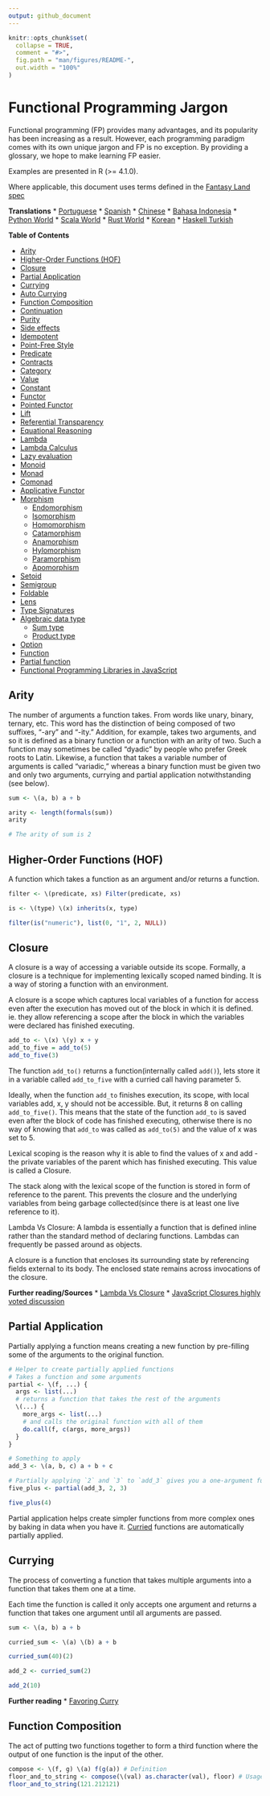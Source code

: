 ```yaml
---
output: github_document
---
```


<!-- README.md is generated from README.Rmd. Please edit that file -->

```r
knitr::opts_chunk$set(
  collapse = TRUE,
  comment = "#>",
  fig.path = "man/figures/README-",
  out.width = "100%"
)
```

# Functional Programming Jargon

Functional programming (FP) provides many advantages, and its popularity has been increasing as a result. However, each programming paradigm comes with its own unique jargon and FP is no exception. By providing a glossary, we hope to make learning FP easier.

Examples are presented in R (>= 4.1.0).

Where applicable, this document uses terms defined in the [Fantasy Land spec](https://github.com/fantasyland/fantasy-land)

__Translations__
* [Portuguese](https://github.com/alexmoreno/jargoes-programacao-funcional)
* [Spanish](https://github.com/idcmardelplata/functional-programming-jargon/tree/master)
* [Chinese](https://github.com/shfshanyue/fp-jargon-zh)
* [Bahasa Indonesia](https://github.com/wisn/jargon-pemrograman-fungsional)
* [Python World](https://github.com/jmesyou/functional-programming-jargon.py)
* [Scala World](https://github.com/ikhoon/functional-programming-jargon.scala)
* [Rust World](https://github.com/JasonShin/functional-programming-jargon.rs)
* [Korean](https://github.com/sphilee/functional-programming-jargon)
* [Haskell Turkish](https://github.com/mrtkp9993/functional-programming-jargon)

__Table of Contents__
<!-- RM(noparent,notop) -->

* [Arity](#arity)
* [Higher-Order Functions (HOF)](#higher-order-functions-hof)
* [Closure](#closure)
* [Partial Application](#partial-application)
* [Currying](#currying)
* [Auto Currying](#auto-currying)
* [Function Composition](#function-composition)
* [Continuation](#continuation)
* [Purity](#purity)
* [Side effects](#side-effects)
* [Idempotent](#idempotent)
* [Point-Free Style](#point-free-style)
* [Predicate](#predicate)
* [Contracts](#contracts)
* [Category](#category)
* [Value](#value)
* [Constant](#constant)
* [Functor](#functor)
* [Pointed Functor](#pointed-functor)
* [Lift](#lift)
* [Referential Transparency](#referential-transparency)
* [Equational Reasoning](#equational-reasoning)
* [Lambda](#lambda)
* [Lambda Calculus](#lambda-calculus)
* [Lazy evaluation](#lazy-evaluation)
* [Monoid](#monoid)
* [Monad](#monad)
* [Comonad](#comonad)
* [Applicative Functor](#applicative-functor)
* [Morphism](#morphism)
  * [Endomorphism](#endomorphism)
  * [Isomorphism](#isomorphism)
  * [Homomorphism](#homomorphism)
  * [Catamorphism](#catamorphism)
  * [Anamorphism](#anamorphism)
  * [Hylomorphism](#hylomorphism)
  * [Paramorphism](#paramorphism)
  * [Apomorphism](#apomorphism)
* [Setoid](#setoid)
* [Semigroup](#semigroup)
* [Foldable](#foldable)
* [Lens](#lens)
* [Type Signatures](#type-signatures)
* [Algebraic data type](#algebraic-data-type)
  * [Sum type](#sum-type)
  * [Product type](#product-type)
* [Option](#option)
* [Function](#function)
* [Partial function](#partial-function)
* [Functional Programming Libraries in JavaScript](#functional-programming-libraries-in-javascript)


<!-- /RM -->

## Arity

The number of arguments a function takes. From words like unary, binary, ternary, etc. This word has the distinction of being composed of two suffixes, "-ary" and "-ity." Addition, for example, takes two arguments, and so it is defined as a binary function or a function with an arity of two. Such a function may sometimes be called "dyadic" by people who prefer Greek roots to Latin. Likewise, a function that takes a variable number of arguments is called "variadic," whereas a binary function must be given two and only two arguments, currying and partial application notwithstanding (see below).

```r
sum <- \(a, b) a + b

arity <- length(formals(sum))
arity

# The arity of sum is 2
```

## Higher-Order Functions (HOF)

A function which takes a function as an argument and/or returns a function.

```r
filter <- \(predicate, xs) Filter(predicate, xs)
```

```r
is <- \(type) \(x) inherits(x, type)
```

```r
filter(is("numeric"), list(0, "1", 2, NULL)) 
```

## Closure

A closure is a way of accessing a variable outside its scope.
Formally, a closure is a technique for implementing lexically scoped named binding. It is a way of storing a function with an environment.

A closure is a scope which captures local variables of a function for access even after the execution has moved out of the block in which it is defined.
ie. they allow referencing a scope after the block in which the variables were declared has finished executing.


```r
add_to <- \(x) \(y) x + y
add_to_five = add_to(5)
add_to_five(3)
```
The function ```add_to()``` returns a function(internally called ```add()```), lets store it in a variable called ```add_to_five``` with a curried call having parameter 5.

Ideally, when the function ```add_to``` finishes execution, its scope, with local variables add, x, y should not be accessible. But, it returns 8 on calling ```add_to_five()```. This means that the state of the function ```add_to``` is saved even after the block of code has finished executing, otherwise there is no way of knowing that ```add_to``` was called as ```add_to(5)``` and the value of x was set to 5.

Lexical scoping is the reason why it is able to find the values of x and add - the private variables of the parent which has finished executing. This value is called a Closure.

The stack along with the lexical scope of the function is stored in form of reference to the parent. This prevents the closure and the underlying variables from being garbage collected(since there is at least one live reference to it).

Lambda Vs Closure: A lambda is essentially a function that is defined inline rather than the standard method of declaring functions. Lambdas can frequently be passed around as objects.

A closure is a function that encloses its surrounding state by referencing fields external to its body. The enclosed state remains across invocations of the closure.

__Further reading/Sources__
* [Lambda Vs Closure](http://stackoverflow.com/questions/220658/what-is-the-difference-between-a-closure-and-a-lambda)
* [JavaScript Closures highly voted discussion](http://stackoverflow.com/questions/111102/how-do-javascript-closures-work)

## Partial Application

Partially applying a function means creating a new function by pre-filling some of the arguments to the original function.


```r
# Helper to create partially applied functions
# Takes a function and some arguments
partial <- \(f, ...) {
  args <- list(...)
  # returns a function that takes the rest of the arguments
  \(...) {
    more_args <- list(...)
    # and calls the original function with all of them
    do.call(f, c(args, more_args))
  }
}

# Something to apply
add_3 <- \(a, b, c) a + b + c

# Partially applying `2` and `3` to `add_3` gives you a one-argument function
five_plus <- partial(add_3, 2, 3) 

five_plus(4)
```

Partial application helps create simpler functions from more complex ones by baking in data when you have it. [Curried](#currying) functions are automatically partially applied.


## Currying

The process of converting a function that takes multiple arguments into a function that takes them one at a time.

Each time the function is called it only accepts one argument and returns a function that takes one argument until all arguments are passed.

```r
sum <- \(a, b) a + b

curried_sum <- \(a) \(b) a + b

curried_sum(40)(2)

add_2 <- curried_sum(2) 

add_2(10)
```

__Further reading__
* [Favoring Curry](http://fr.umio.us/favoring-curry/)

## Function Composition

The act of putting two functions together to form a third function where the output of one function is the input of the other.

```r
compose <- \(f, g) \(a) f(g(a)) # Definition
floor_and_to_string <- compose(\(val) as.character(val), floor) # Usage
floor_and_to_string(121.212121)
```

<!-- ## Continuation -->

<!-- At any given point in a program, the part of the code that's yet to be executed is known as a continuation. -->

<!-- ```{r} -->
<!-- const printAsString = (num) => console.log(`Given ${num}`) -->

<!-- const addOneAndContinue = (num, cc) => { -->
<!--   const result = num + 1 -->
<!--   cc(result) -->
<!-- } -->

<!-- addOneAndContinue(2, printAsString) // 'Given 3' -->
<!-- ``` -->

<!-- Continuations are often seen in asynchronous programming when the program needs to wait to receive data before it can continue. The response is often passed off to the rest of the program, which is the continuation, once it's been received. -->

<!-- ```{r} -->
<!-- const continueProgramWith = (data) => { -->
<!--   // Continues program with data -->
<!-- } -->

<!-- readFileAsync('path/to/file', (err, response) => { -->
<!--   if (err) { -->
<!--     // handle error -->
<!--     return -->
<!--   } -->
<!--   continueProgramWith(response) -->
<!-- }) -->
<!-- ``` -->

<!-- ## Purity -->

<!-- A function is pure if the return value is only determined by its -->
<!-- input values, and does not produce side effects. -->

<!-- ```{r} -->
<!-- const greet = (name) => `Hi, ${name}` -->

<!-- greet('Brianne') // 'Hi, Brianne' -->
<!-- ``` -->

<!-- As opposed to each of the following: -->

<!-- ```{r} -->
<!-- window.name = 'Brianne' -->

<!-- const greet = () => `Hi, ${window.name}` -->

<!-- greet() // "Hi, Brianne" -->
<!-- ``` -->

<!-- The above example's output is based on data stored outside of the function... -->

<!-- ```{r} -->
<!-- let greeting -->

<!-- const greet = (name) => { -->
<!--   greeting = `Hi, ${name}` -->
<!-- } -->

<!-- greet('Brianne') -->
<!-- greeting // "Hi, Brianne" -->
<!-- ``` -->

<!-- ... and this one modifies state outside of the function. -->

<!-- ## Side effects -->

<!-- A function or expression is said to have a side effect if apart from returning a value, it interacts with (reads from or writes to) external mutable state. -->

<!-- ```{r} -->
<!-- const differentEveryTime = new Date() -->
<!-- ``` -->

<!-- ```{r} -->
<!-- console.log('IO is a side effect!') -->
<!-- ``` -->

<!-- ## Idempotent -->

<!-- A function is idempotent if reapplying it to its result does not produce a different result. -->

<!-- ``` -->
<!-- f(f(x)) ≍ f(x) -->
<!-- ``` -->

<!-- ```{r} -->
<!-- Math.abs(Math.abs(10)) -->
<!-- ``` -->

<!-- ```{r} -->
<!-- sort(sort(sort([2, 1]))) -->
<!-- ``` -->

<!-- ## Point-Free Style -->

<!-- Writing functions where the definition does not explicitly identify the arguments used. This style usually requires [currying](#currying) or other [Higher-Order functions](#higher-order-functions-hof). A.K.A Tacit programming. -->

<!-- ```{r} -->
<!-- // Given -->
<!-- const map = (fn) => (list) => list.map(fn) -->
<!-- const add = (a) => (b) => a + b -->

<!-- // Then -->

<!-- // Not points-free - `numbers` is an explicit argument -->
<!-- const incrementAll = (numbers) => map(add(1))(numbers) -->

<!-- // Points-free - The list is an implicit argument -->
<!-- const incrementAll2 = map(add(1)) -->
<!-- ``` -->

<!-- `incrementAll` identifies and uses the parameter `numbers`, so it is not points-free.  `incrementAll2` is written just by combining functions and values, making no mention of its arguments.  It __is__ points-free. -->

<!-- Points-free function definitions look just like normal assignments without `function` or `=>`. -->

<!-- ## Predicate -->
<!-- A predicate is a function that returns true or false for a given value. A common use of a predicate is as the callback for array filter. -->

<!-- ```{r} -->
<!-- const predicate = (a) => a > 2 -->

<!-- ;[1, 2, 3, 4].filter(predicate) // [3, 4] -->
<!-- ``` -->

<!-- ## Contracts -->

<!-- A contract specifies the obligations and guarantees of the behavior from a function or expression at runtime. This acts as a set of rules that are expected from the input and output of a function or expression, and errors are generally reported whenever a contract is violated. -->

<!-- ```{r} -->
<!-- // Define our contract : int -> boolean -->
<!-- const contract = (input) => { -->
<!--   if (typeof input === 'number') return true -->
<!--   throw new Error('Contract violated: expected int -> boolean') -->
<!-- } -->

<!-- const addOne = (num) => contract(num) && num + 1 -->

<!-- addOne(2) // 3 -->
<!-- addOne('some string') // Contract violated: expected int -> boolean -->
<!-- ``` -->

<!-- ## Category -->

<!-- A category in category theory is a collection of objects and morphisms between them. In programming, typically types -->
<!-- act as the objects and functions as morphisms. -->

<!-- To be a valid category 3 rules must be met: -->

<!-- 1. There must be an identity morphism that maps an object to itself. -->
<!--     Where `a` is an object in some category, -->
<!--     there must be a function from `a -> a`. -->
<!-- 2. Morphisms must compose. -->
<!--     Where `a`, `b`, and `c` are objects in some category, -->
<!--     and `f` is a morphism from `a -> b`, and `g` is a morphism from `b -> c`; -->
<!--     `g(f(x))` must be equivalent to `(g • f)(x)`. -->
<!-- 3. Composition must be associative -->
<!--     `f • (g • h)` is the same as `(f • g) • h` -->

<!-- Since these rules govern composition at very abstract level, category theory is great at uncovering new ways of composing things. -->

<!-- __Further reading__ -->

<!-- * [Category Theory for Programmers](https://bartoszmilewski.com/2014/10/28/category-theory-for-programmers-the-preface/) -->

<!-- ## Value -->

<!-- Anything that can be assigned to a variable. -->

<!-- ```{r} -->
<!-- 5 -->
<!-- Object.freeze({name: 'John', age: 30}) // The `freeze` function enforces immutability. -->
<!-- ;(a) => a -->
<!-- ;[1] -->
<!-- undefined -->
<!-- ``` -->

<!-- ## Constant -->

<!-- A variable that cannot be reassigned once defined. -->

<!-- ```{r} -->
<!-- const five = 5 -->
<!-- const john = Object.freeze({name: 'John', age: 30}) -->
<!-- ``` -->

<!-- Constants are [referentially transparent](#referential-transparency). That is, they can be replaced with the values that they represent without affecting the result. -->

<!-- With the above two constants the following expression will always return `true`. -->

<!-- ```{r} -->
<!-- john.age + five === ({name: 'John', age: 30}).age + (5) -->
<!-- ``` -->

<!-- ## Functor -->

<!-- An object that implements a `map` function which, while running over each value in the object to produce a new object, adheres to two rules: -->

<!-- __Preserves identity__ -->
<!-- ``` -->
<!-- object.map(x => x) ≍ object -->
<!-- ``` -->

<!-- __Composable__ -->

<!-- ``` -->
<!-- object.map(compose(f, g)) ≍ object.map(g).map(f) -->
<!-- ``` -->

<!-- (`f`, `g` are arbitrary functions) -->

<!-- A common functor in JavaScript is `Array` since it abides to the two functor rules: -->

<!-- ```{r} -->
<!-- ;[1, 2, 3].map(x => x) // = [1, 2, 3] -->
<!-- ``` -->

<!-- and -->

<!-- ```{r} -->
<!-- const f = x => x + 1 -->
<!-- const g = x => x * 2 -->

<!-- ;[1, 2, 3].map(x => f(g(x))) // = [3, 5, 7] -->
<!-- ;[1, 2, 3].map(g).map(f)     // = [3, 5, 7] -->
<!-- ``` -->

<!-- ## Pointed Functor -->
<!-- An object with an `of` function that puts _any_ single value into it. -->

<!-- ES2015 adds `Array.of` making arrays a pointed functor. -->

<!-- ```{r} -->
<!-- Array.of(1) // [1] -->
<!-- ``` -->

<!-- ## Lift -->

<!-- Lifting is when you take a value and put it into an object like a [functor](#pointed-functor). If you lift a function into an [Applicative Functor](#applicative-functor) then you can make it work on values that are also in that functor. -->

<!-- Some implementations have a function called `lift`, or `liftA2` to make it easier to run functions on functors. -->

<!-- ```{r} -->
<!-- const liftA2 = (f) => (a, b) => a.map(f).ap(b) // note it's `ap` and not `map`. -->

<!-- const mult = a => b => a * b -->

<!-- const liftedMult = liftA2(mult) // this function now works on functors like array -->

<!-- liftedMult([1, 2], [3]) // [3, 6] -->
<!-- liftA2(a => b => a + b)([1, 2], [3, 4]) // [4, 5, 5, 6] -->
<!-- ``` -->

<!-- Lifting a one-argument function and applying it does the same thing as `map`. -->

<!-- ```{r} -->
<!-- const increment = (x) => x + 1 -->

<!-- lift(increment)([2]) // [3] -->
<!-- ;[2].map(increment) // [3] -->
<!-- ``` -->


<!-- ## Referential Transparency -->

<!-- An expression that can be replaced with its value without changing the -->
<!-- behavior of the program is said to be referentially transparent. -->

<!-- Say we have function greet: -->

<!-- ```{r} -->
<!-- const greet = () => 'Hello World!' -->
<!-- ``` -->

<!-- Any invocation of `greet()` can be replaced with `Hello World!` hence greet is -->
<!-- referentially transparent. -->

<!-- ##  Equational Reasoning -->

<!-- When an application is composed of expressions and devoid of side effects, truths about the system can be derived from the parts. -->

<!-- ## Lambda -->

<!-- An anonymous function that can be treated like a value. -->

<!-- ```{r} -->
<!-- ;(function (a) { -->
<!--   return a + 1 -->
<!-- }) -->

<!-- ;(a) => a + 1 -->
<!-- ``` -->
<!-- Lambdas are often passed as arguments to Higher-Order functions. -->

<!-- ```{r} -->
<!-- ;[1, 2].map((a) => a + 1) // [2, 3] -->
<!-- ``` -->

<!-- You can assign a lambda to a variable. -->

<!-- ```{r} -->
<!-- const add1 = (a) => a + 1 -->
<!-- ``` -->

<!-- ## Lambda Calculus -->
<!-- A branch of mathematics that uses functions to create a [universal model of computation](https://en.wikipedia.org/wiki/Lambda_calculus). -->

<!-- ## Lazy evaluation -->

<!-- Lazy evaluation is a call-by-need evaluation mechanism that delays the evaluation of an expression until its value is needed. In functional languages, this allows for structures like infinite lists, which would not normally be available in an imperative language where the sequencing of commands is significant. -->

<!-- ```{r} -->
<!-- const rand = function*() { -->
<!--   while (1 < 2) { -->
<!--     yield Math.random() -->
<!--   } -->
<!-- } -->
<!-- ``` -->

<!-- ```{r} -->
<!-- const randIter = rand() -->
<!-- randIter.next() // Each execution gives a random value, expression is evaluated on need. -->
<!-- ``` -->

<!-- ## Monoid -->

<!-- An object with a function that "combines" that object with another of the same type (semigroup) which has an "identity" value. -->

<!-- One simple monoid is the addition of numbers: -->

<!-- ```{r} -->
<!-- 1 + 1 // 2 -->
<!-- ``` -->
<!-- In this case number is the object and `+` is the function. -->

<!-- When any value is combined with the "identity" value the result must be the original value. The identity must also be commutative. -->

<!-- The identity value for addition is `0`. -->
<!-- ```{r} -->
<!-- 1 + 0 // 1 -->
<!-- 0 + 1 // 1 -->
<!-- 1 + 0 === 0 + 1 -->
<!-- ``` -->

<!-- It's also required that the grouping of operations will not affect the result (associativity): -->

<!-- ```{r} -->
<!-- 1 + (2 + 3) === (1 + 2) + 3 // true -->
<!-- ``` -->

<!-- Array concatenation also forms a monoid: -->

<!-- ```{r} -->
<!-- ;[1, 2].concat([3, 4]) // [1, 2, 3, 4] -->
<!-- ``` -->

<!-- The identity value is empty array `[]` -->

<!-- ```{r} -->
<!-- ;[1, 2].concat([]) // [1, 2] -->
<!-- ``` -->

<!-- As a counterexample, subtraction does not form a monoid because there is no commutative identity value: -->

<!-- ```{r} -->
<!-- 0 - 4 === 4 - 0 // false -->
<!-- ``` -->

<!-- ## Monad -->

<!-- A monad is an object with [`of`](#pointed-functor) and `chain` functions. `chain` is like [`map`](#functor) except it un-nests the resulting nested object. -->

<!-- ```{r} -->
<!-- // Implementation -->
<!-- Array.prototype.chain = function (f) { -->
<!--   return this.reduce((acc, it) => acc.concat(f(it)), []) -->
<!-- } -->

<!-- // Usage -->
<!-- Array.of('cat,dog', 'fish,bird').chain((a) => a.split(',')) // ['cat', 'dog', 'fish', 'bird'] -->

<!-- // Contrast to map -->
<!-- Array.of('cat,dog', 'fish,bird').map((a) => a.split(',')) // [['cat', 'dog'], ['fish', 'bird']] -->
<!-- ``` -->

<!-- `of` is also known as `return` in other functional languages. -->
<!-- `chain` is also known as `flatmap` and `bind` in other languages. -->

<!-- ## Comonad -->

<!-- An object that has `extract` and `extend` functions. -->

<!-- ```{r} -->
<!-- const CoIdentity = (v) => ({ -->
<!--   val: v, -->
<!--   extract () { -->
<!--     return this.val -->
<!--   }, -->
<!--   extend (f) { -->
<!--     return CoIdentity(f(this)) -->
<!--   } -->
<!-- }) -->
<!-- ``` -->

<!-- Extract takes a value out of a functor. -->

<!-- ```{r} -->
<!-- CoIdentity(1).extract() // 1 -->
<!-- ``` -->

<!-- Extend runs a function on the comonad. The function should return the same type as the comonad. -->

<!-- ```{r} -->
<!-- CoIdentity(1).extend((co) => co.extract() + 1) // CoIdentity(2) -->
<!-- ``` -->

<!-- ## Applicative Functor -->

<!-- An applicative functor is an object with an `ap` function. `ap` applies a function in the object to a value in another object of the same type. -->

<!-- ```{r} -->
<!-- // Implementation -->
<!-- Array.prototype.ap = function (xs) { -->
<!--   return this.reduce((acc, f) => acc.concat(xs.map(f)), []) -->
<!-- } -->

<!-- // Example usage -->
<!-- ;[(a) => a + 1].ap([1]) // [2] -->
<!-- ``` -->

<!-- This is useful if you have two objects and you want to apply a binary function to their contents. -->

<!-- ```{r} -->
<!-- // Arrays that you want to combine -->
<!-- const arg1 = [1, 3] -->
<!-- const arg2 = [4, 5] -->

<!-- // combining function - must be curried for this to work -->
<!-- const add = (x) => (y) => x + y -->

<!-- const partiallyAppliedAdds = [add].ap(arg1) // [(y) => 1 + y, (y) => 3 + y] -->
<!-- ``` -->

<!-- This gives you an array of functions that you can call `ap` on to get the result: -->

<!-- ```{r} -->
<!-- partiallyAppliedAdds.ap(arg2) // [5, 6, 7, 8] -->
<!-- ``` -->

<!-- ## Morphism -->

<!-- A transformation function. -->

<!-- ### Endomorphism -->

<!-- A function where the input type is the same as the output. -->

<!-- ```{r} -->
<!-- // uppercase :: String -> String -->
<!-- const uppercase = (str) => str.toUpperCase() -->

<!-- // decrement :: Number -> Number -->
<!-- const decrement = (x) => x - 1 -->
<!-- ``` -->

<!-- ### Isomorphism -->

<!-- A pair of transformations between 2 types of objects that is structural in nature and no data is lost. -->

<!-- For example, 2D coordinates could be stored as an array `[2,3]` or object `{x: 2, y: 3}`. -->

<!-- ```{r} -->
<!-- // Providing functions to convert in both directions makes them isomorphic. -->
<!-- const pairToCoords = (pair) => ({x: pair[0], y: pair[1]}) -->

<!-- const coordsToPair = (coords) => [coords.x, coords.y] -->

<!-- coordsToPair(pairToCoords([1, 2])) // [1, 2] -->

<!-- pairToCoords(coordsToPair({x: 1, y: 2})) // {x: 1, y: 2} -->
<!-- ``` -->

<!-- ### Homomorphism -->

<!-- A homomorphism is just a structure preserving map. In fact, a functor is just a homomorphism between categories as it preserves the original category's structure under the mapping. -->

<!-- ```{r} -->
<!-- A.of(f).ap(A.of(x)) == A.of(f(x)) -->

<!-- Either.of(_.toUpper).ap(Either.of("oreos")) == Either.of(_.toUpper("oreos")) -->
<!-- ``` -->

<!-- ### Catamorphism -->

<!-- A `reduceRight` function that applies a function against an accumulator and each value of the array (from right-to-left) to reduce it to a single value. -->

<!-- ```{r} -->
<!-- const sum = xs => xs.reduceRight((acc, x) => acc + x, 0) -->

<!-- sum([1, 2, 3, 4, 5]) // 15 -->
<!-- ``` -->

<!-- ### Anamorphism -->

<!-- An `unfold` function. An `unfold` is the opposite of `fold` (`reduce`). It generates a list from a single value. -->

<!-- ```{r} -->
<!-- const unfold = (f, seed) => { -->
<!--   function go(f, seed, acc) { -->
<!--     const res = f(seed); -->
<!--     return res ? go(f, res[1], acc.concat([res[0]])) : acc; -->
<!--   } -->
<!--   return go(f, seed, []) -->
<!-- } -->
<!-- ``` -->

<!-- ```{r} -->
<!-- const countDown = n => unfold((n) => { -->
<!--   return n <= 0 ? undefined : [n, n - 1] -->
<!-- }, n) -->

<!-- countDown(5) // [5, 4, 3, 2, 1] -->
<!-- ``` -->

<!-- ### Hylomorphism -->

<!-- The combination of anamorphism and catamorphism. -->

<!-- ### Paramorphism -->

<!-- A function just like `reduceRight`. However, there's a difference: -->

<!-- In paramorphism, your reducer's arguments are the current value, the reduction of all previous values, and the list of values that formed that reduction. -->

<!-- ```{r} -->
<!-- // Obviously not safe for lists containing `undefined`, -->
<!-- // but good enough to make the point. -->
<!-- const para = (reducer, accumulator, elements) => { -->
<!--   if (elements.length === 0) -->
<!--     return accumulator -->

<!--   const head = elements[0] -->
<!--   const tail = elements.slice(1) -->

<!--   return reducer(head, tail, para(reducer, accumulator, tail)) -->
<!-- } -->

<!-- const suffixes = list => para( -->
<!--   (x, xs, suffxs) => [xs, ... suffxs], -->
<!--   [], -->
<!--   list -->
<!-- ) -->

<!-- suffixes([1, 2, 3, 4, 5]) // [[2, 3, 4, 5], [3, 4, 5], [4, 5], [5], []] -->
<!-- ``` -->

<!-- The third parameter in the reducer (in the above example, `[x, ... xs]`) is kind of like having a history of what got you to your current acc value. -->

<!-- ### Apomorphism -->

<!-- it's the opposite of paramorphism, just as anamorphism is the opposite of catamorphism. Whereas with paramorphism, you combine with access to the accumulator and what has been accumulated, apomorphism lets you `unfold` with the potential to return early. -->

<!-- ## Setoid -->

<!-- An object that has an `equals` function which can be used to compare other objects of the same type. -->

<!-- Make array a setoid: -->

<!-- ```{r} -->
<!-- Array.prototype.equals = function (arr) { -->
<!--   const len = this.length -->
<!--   if (len !== arr.length) { -->
<!--     return false -->
<!--   } -->
<!--   for (let i = 0; i < len; i++) { -->
<!--     if (this[i] !== arr[i]) { -->
<!--       return false -->
<!--     } -->
<!--   } -->
<!--   return true -->
<!-- } -->

<!-- ;[1, 2].equals([1, 2]) // true -->
<!-- ;[1, 2].equals([0]) // false -->
<!-- ``` -->

<!-- ## Semigroup -->

<!-- An object that has a `concat` function that combines it with another object of the same type. -->

<!-- ```{r} -->
<!-- ;[1].concat([2]) // [1, 2] -->
<!-- ``` -->

<!-- ## Foldable -->

<!-- An object that has a `reduce` function that applies a function against an accumulator and each element in the array (from left to right) to reduce it to a single value. -->

<!-- ```{r} -->
<!-- const sum = (list) => list.reduce((acc, val) => acc + val, 0) -->
<!-- sum([1, 2, 3]) // 6 -->
<!-- ``` -->

<!-- ## Lens ## -->
<!-- A lens is a structure (often an object or function) that pairs a getter and a non-mutating setter for some other data -->
<!-- structure. -->

<!-- ```{r} -->
<!-- // Using [Ramda's lens](http://ramdajs.com/docs/#lens) -->
<!-- const nameLens = R.lens( -->
<!--   // getter for name property on an object -->
<!--   (obj) => obj.name, -->
<!--   // setter for name property -->
<!--   (val, obj) => Object.assign({}, obj, {name: val}) -->
<!-- ) -->
<!-- ``` -->

<!-- Having the pair of get and set for a given data structure enables a few key features. -->

<!-- ```{r} -->
<!-- const person = {name: 'Gertrude Blanch'} -->

<!-- // invoke the getter -->
<!-- R.view(nameLens, person) // 'Gertrude Blanch' -->

<!-- // invoke the setter -->
<!-- R.set(nameLens, 'Shafi Goldwasser', person) // {name: 'Shafi Goldwasser'} -->

<!-- // run a function on the value in the structure -->
<!-- R.over(nameLens, uppercase, person) // {name: 'GERTRUDE BLANCH'} -->
<!-- ``` -->

<!-- Lenses are also composable. This allows easy immutable updates to deeply nested data. -->

<!-- ```{r} -->
<!-- // This lens focuses on the first item in a non-empty array -->
<!-- const firstLens = R.lens( -->
<!--   // get first item in array -->
<!--   xs => xs[0], -->
<!--   // non-mutating setter for first item in array -->
<!--   (val, [__, ...xs]) => [val, ...xs] -->
<!-- ) -->

<!-- const people = [{name: 'Gertrude Blanch'}, {name: 'Shafi Goldwasser'}] -->

<!-- // Despite what you may assume, lenses compose left-to-right. -->
<!-- R.over(compose(firstLens, nameLens), uppercase, people) // [{'name': 'GERTRUDE BLANCH'}, {'name': 'Shafi Goldwasser'}] -->
<!-- ``` -->

<!-- Other implementations: -->
<!-- * [partial.lenses](https://github.com/calmm-js/partial.lenses) - Tasty syntax sugar and a lot of powerful features -->
<!-- * [nanoscope](http://www.kovach.me/nanoscope/) - Fluent-interface -->

<!-- ## Type Signatures -->

<!-- Often functions in JavaScript will include comments that indicate the types of their arguments and return values. -->

<!-- There's quite a bit of variance across the community but they often follow the following patterns: -->

<!-- ```{r} -->
<!-- // functionName :: firstArgType -> secondArgType -> returnType -->

<!-- // add :: Number -> Number -> Number -->
<!-- const add = (x) => (y) => x + y -->

<!-- // increment :: Number -> Number -->
<!-- const increment = (x) => x + 1 -->
<!-- ``` -->

<!-- If a function accepts another function as an argument it is wrapped in parentheses. -->

<!-- ```{r} -->
<!-- // call :: (a -> b) -> a -> b -->
<!-- const call = (f) => (x) => f(x) -->
<!-- ``` -->

<!-- The letters `a`, `b`, `c`, `d` are used to signify that the argument can be of any type. The following version of `map` takes a function that transforms a value of some type `a` into another type `b`, an array of values of type `a`, and returns an array of values of type `b`. -->

<!-- ```{r} -->
<!-- // map :: (a -> b) -> [a] -> [b] -->
<!-- const map = (f) => (list) => list.map(f) -->
<!-- ``` -->

<!-- __Further reading__ -->
<!-- * [Ramda's type signatures](https://github.com/ramda/ramda/wiki/Type-Signatures) -->
<!-- * [Mostly Adequate Guide](https://drboolean.gitbooks.io/mostly-adequate-guide/content/ch7.html#whats-your-type) -->
<!-- * [What is Hindley-Milner?](http://stackoverflow.com/a/399392/22425) on Stack Overflow -->

<!-- ## Algebraic data type -->
<!-- A composite type made from putting other types together. Two common classes of algebraic types are [sum](#sum-type) and [product](#product-type). -->

<!-- ### Sum type -->
<!-- A Sum type is the combination of two types together into another one. It is called sum because the number of possible values in the result type is the sum of the input types. -->

<!-- JavaScript doesn't have types like this but we can use `Set`s to pretend: -->
<!-- ```{r} -->
<!-- // imagine that rather than sets here we have types that can only have these values -->
<!-- const bools = new Set([true, false]) -->
<!-- const halfTrue = new Set(['half-true']) -->

<!-- // The weakLogic type contains the sum of the values from bools and halfTrue -->
<!-- const weakLogicValues = new Set([...bools, ...halfTrue]) -->
<!-- ``` -->

<!-- Sum types are sometimes called union types, discriminated unions, or tagged unions. -->

<!-- There's a [couple](https://github.com/paldepind/union-type) [libraries](https://github.com/puffnfresh/daggy) in JS which help with defining and using union types. -->

<!-- Flow includes [union types](https://flow.org/en/docs/types/unions/) and TypeScript has [Enums](https://www.typescriptlang.org/docs/handbook/enums.html) to serve the same role. -->

<!-- ### Product type -->

<!-- A **product** type combines types together in a way you're probably more familiar with: -->

<!-- ```{r} -->
<!-- // point :: (Number, Number) -> {x: Number, y: Number} -->
<!-- const point = (x, y) => ({ x, y }) -->
<!-- ``` -->
<!-- It's called a product because the total possible values of the data structure is the product of the different values. Many languages have a tuple type which is the simplest formulation of a product type. -->

<!-- See also [Set theory](https://en.wikipedia.org/wiki/Set_theory). -->

<!-- ## Option -->
<!-- Option is a [sum type](#sum-type) with two cases often called `Some` and `None`. -->

<!-- Option is useful for composing functions that might not return a value. -->

<!-- ```{r} -->
<!-- // Naive definition -->

<!-- const Some = (v) => ({ -->
<!--   val: v, -->
<!--   map (f) { -->
<!--     return Some(f(this.val)) -->
<!--   }, -->
<!--   chain (f) { -->
<!--     return f(this.val) -->
<!--   } -->
<!-- }) -->

<!-- const None = () => ({ -->
<!--   map (f) { -->
<!--     return this -->
<!--   }, -->
<!--   chain (f) { -->
<!--     return this -->
<!--   } -->
<!-- }) -->

<!-- // maybeProp :: (String, {a}) -> Option a -->
<!-- const maybeProp = (key, obj) => typeof obj[key] === 'undefined' ? None() : Some(obj[key]) -->
<!-- ``` -->
<!-- Use `chain` to sequence functions that return `Option`s -->
<!-- ```{r} -->

<!-- // getItem :: Cart -> Option CartItem -->
<!-- const getItem = (cart) => maybeProp('item', cart) -->

<!-- // getPrice :: Item -> Option Number -->
<!-- const getPrice = (item) => maybeProp('price', item) -->

<!-- // getNestedPrice :: cart -> Option a -->
<!-- const getNestedPrice = (cart) => getItem(cart).chain(getPrice) -->

<!-- getNestedPrice({}) // None() -->
<!-- getNestedPrice({item: {foo: 1}}) // None() -->
<!-- getNestedPrice({item: {price: 9.99}}) // Some(9.99) -->
<!-- ``` -->

<!-- `Option` is also known as `Maybe`. `Some` is sometimes called `Just`. `None` is sometimes called `Nothing`. -->

<!-- ## Function -->
<!-- A **function** `f :: A => B` is an expression - often called arrow or lambda expression - with **exactly one (immutable)** parameter of type `A` and **exactly one** return value of type `B`. That value depends entirely on the argument, making functions context-independant, or [referentially transparent](#referential-transparency). What is implied here is that a function must not produce any hidden [side effects](#side-effects) - a function is always [pure](#purity), by definition. These properties make functions pleasant to work with: they are entirely deterministic and therefore predictable. Functions enable working with code as data, abstracting over behaviour: -->

<!-- ```{r} -->
<!-- // times2 :: Number -> Number -->
<!-- const times2 = n => n * 2 -->

<!-- [1, 2, 3].map(times2) // [2, 4, 6] -->
<!-- ``` -->

<!-- ## Partial function -->
<!-- A partial function is a [function](#function) which is not defined for all arguments - it might return an unexpected result or may never terminate. Partial functions add cognitive overhead, they are harder to reason about and can lead to runtime errors. Some examples: -->
<!-- ```{r} -->
<!-- // example 1: sum of the list -->
<!-- // sum :: [Number] -> Number -->
<!-- const sum = arr => arr.reduce((a, b) => a + b) -->
<!-- sum([1, 2, 3]) // 6 -->
<!-- sum([]) // TypeError: Reduce of empty array with no initial value -->

<!-- // example 2: get the first item in list -->
<!-- // first :: [A] -> A -->
<!-- const first = a => a[0] -->
<!-- first([42]) // 42 -->
<!-- first([]) // undefined -->
<!-- //or even worse: -->
<!-- first([[42]])[0] // 42 -->
<!-- first([])[0] // Uncaught TypeError: Cannot read property '0' of undefined -->

<!-- // example 3: repeat function N times -->
<!-- // times :: Number -> (Number -> Number) -> Number -->
<!-- const times = n => fn => n && (fn(n), times(n - 1)(fn)) -->
<!-- times(3)(console.log) -->
<!-- // 3 -->
<!-- // 2 -->
<!-- // 1 -->
<!-- times(-1)(console.log) -->
<!-- // RangeError: Maximum call stack size exceeded -->
<!-- ``` -->

<!-- ### Dealing with partial functions -->
<!-- Partial functions are dangerous as they need to be treated with great caution. You might get an unexpected (wrong) result or run into runtime errors. Sometimes a partial function might not return at all. Being aware of and treating all these edge cases accordingly can become very tedious. -->
<!-- Fortunately a partial function can be converted to a regular (or total) one. We can provide default values or use guards to deal with inputs for which the (previously) partial function is undefined. Utilizing the [`Option`](#Option) type, we can yield either `Some(value)` or `None` where we would otherwise have behaved unexpectedly: -->
<!-- ```{r} -->
<!-- // example 1: sum of the list -->
<!-- // we can provide default value so it will always return result -->
<!-- // sum :: [Number] -> Number -->
<!-- const sum = arr => arr.reduce((a, b) => a + b, 0) -->
<!-- sum([1, 2, 3]) // 6 -->
<!-- sum([]) // 0 -->

<!-- // example 2: get the first item in list -->
<!-- // change result to Option -->
<!-- // first :: [A] -> Option A -->
<!-- const first = a => a.length ? Some(a[0]) : None() -->
<!-- first([42]).map(a => console.log(a)) // 42 -->
<!-- first([]).map(a => console.log(a)) // console.log won't execute at all -->
<!-- //our previous worst case -->
<!-- first([[42]]).map(a => console.log(a[0])) // 42 -->
<!-- first([]).map(a => console.log(a[0])) // won't execte, so we won't have error here -->
<!-- // more of that, you will know by function return type (Option) -->
<!-- // that you should use `.map` method to access the data and you will never forget -->
<!-- // to check your input because such check become built-in into the function -->

<!-- // example 3: repeat function N times -->
<!-- // we should make function always terminate by changing conditions: -->
<!-- // times :: Number -> (Number -> Number) -> Number -->
<!-- const times = n => fn => n > 0 && (fn(n), times(n - 1)(fn)) -->
<!-- times(3)(console.log) -->
<!-- // 3 -->
<!-- // 2 -->
<!-- // 1 -->
<!-- times(-1)(console.log) -->
<!-- // won't execute anything -->
<!-- ``` -->
<!-- Making your partial functions total ones, these kinds of runtime errors can be prevented. Always returning a value will also make for code that is both easier to maintain as well as to reason about. -->

<!-- ## Functional Programming Libraries in JavaScript -->

<!-- * [mori](https://github.com/swannodette/mori) -->
<!-- * [Immutable](https://github.com/facebook/immutable-js/) -->
<!-- * [Immer](https://github.com/mweststrate/immer) -->
<!-- * [Ramda](https://github.com/ramda/ramda) -->
<!-- * [ramda-adjunct](https://github.com/char0n/ramda-adjunct) -->
<!-- * [Folktale](http://folktale.origamitower.com/) -->
<!-- * [monet.js](https://cwmyers.github.io/monet.js/) -->
<!-- * [lodash](https://github.com/lodash/lodash) -->
<!-- * [Underscore.js](https://github.com/jashkenas/underscore) -->
<!-- * [Lazy.js](https://github.com/dtao/lazy.js) -->
<!-- * [maryamyriameliamurphies.js](https://github.com/sjsyrek/maryamyriameliamurphies.js) -->
<!-- * [Haskell in ES6](https://github.com/casualjavascript/haskell-in-es6) -->
<!-- * [Sanctuary](https://github.com/sanctuary-js/sanctuary) -->
<!-- * [Crocks](https://github.com/evilsoft/crocks) -->
<!-- * [Fluture](https://github.com/fluture-js/Fluture) -->
<!-- * [fp-ts](https://github.com/gcanti/fp-ts) -->

<!-- --- -->

<!-- __P.S:__ This repo is successful due to the wonderful [contributions](https://github.com/hemanth/functional-programming-jargon/graphs/contributors)! -->
